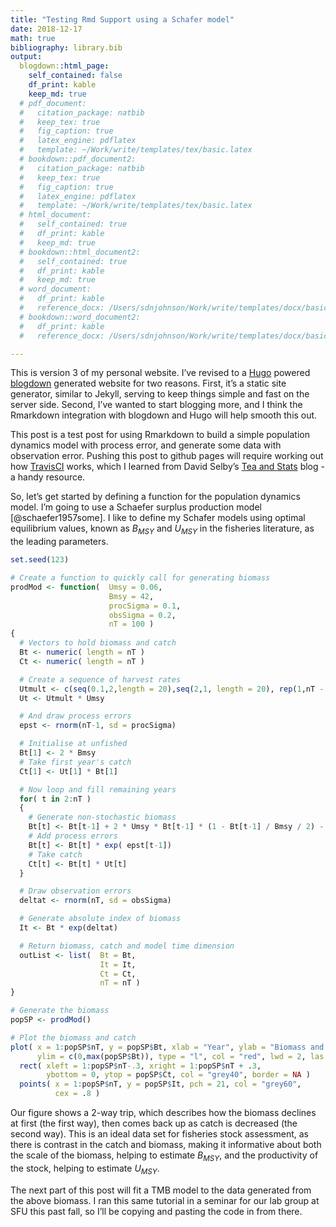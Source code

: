 ```yaml
---
title: "Testing Rmd Support using a Schafer model"
date: 2018-12-17
math: true
bibliography: library.bib
output: 
  blogdown::html_page:
    self_contained: false
    df_print: kable
    keep_md: true
  # pdf_document:
  #   citation_package: natbib
  #   keep_tex: true
  #   fig_caption: true
  #   latex_engine: pdflatex
  #   template: ~/Work/write/templates/tex/basic.latex
  # bookdown::pdf_document2:
  #   citation_package: natbib
  #   keep_tex: true
  #   fig_caption: true
  #   latex_engine: pdflatex
  #   template: ~/Work/write/templates/tex/basic.latex
  # html_document:
  #   self_contained: true
  #   df_print: kable
  #   keep_md: true
  # bookdown::html_document2:
  #   self_contained: true
  #   df_print: kable
  #   keep_md: true
  # word_document:
  #   df_print: kable
  #   reference_docx: /Users/sdnjohnson/Work/write/templates/docx/basic.docx
  # bookdown::word_document2:
  #   df_print: kable
  #   reference_docx: /Users/sdnjohnson/Work/write/templates/docx/basic.docx

---
```


This is version 3 of my personal website. I've revised to a [Hugo]() powered [blogdown](https://bookdown.org/yihui/blogdown/) generated website for two reasons. First, it's a static site generator, similar to Jekyll, serving to keep things simple and fast on the server side. Second, I've wanted to start blogging more, and I think the Rmarkdown integration with blogdown and Hugo will help smooth this out.

This post is a test post for using Rmarkdown to build a simple population dynamics model with process error, and generate some data with observation error. Pushing this post to github pages will require working out how <a href = http://www.travis-ci.com>TravisCI</a> works, which I learned from David Selby's [Tea and Stats](https://selbydavid.com/2017/06/22/blogdown-travis/) blog - a handy resource.

So, let's get started by defining a function for the population dynamics model. I'm going to use a Schaefer surplus production model [@schaefer1957some]. I like to define my Schafer models using optimal equilibrium values, known as $B_{MSY}$ and $U_{MSY}$ in the fisheries literature, as the leading parameters.

```r
set.seed(123)

# Create a function to quickly call for generating biomass
prodMod <- function(  Umsy = 0.06, 
                      Bmsy = 42, 
                      procSigma = 0.1, 
                      obsSigma = 0.2,
                      nT = 100 )
{
  # Vectors to hold biomass and catch
  Bt <- numeric( length = nT )
  Ct <- numeric( length = nT )

  # Create a sequence of harvest rates
  Utmult <- c(seq(0.1,2,length = 20),seq(2,1, length = 20), rep(1,nT - 40) )
  Ut <- Utmult * Umsy

  # And draw process errors
  epst <- rnorm(nT-1, sd = procSigma)

  # Initialise at unfished
  Bt[1] <- 2 * Bmsy
  # Take first year's catch
  Ct[1] <- Ut[1] * Bt[1]

  # Now loop and fill remaining years
  for( t in 2:nT )
  {
    # Generate non-stochastic biomass
    Bt[t] <- Bt[t-1] + 2 * Umsy * Bt[t-1] * (1 - Bt[t-1] / Bmsy / 2) - Ct[t-1]
    # Add process errors
    Bt[t] <- Bt[t] * exp( epst[t-1])
    # Take catch
    Ct[t] <- Bt[t] * Ut[t]
  }

  # Draw observation errors
  deltat <- rnorm(nT, sd = obsSigma)

  # Generate absolute index of biomass
  It <- Bt * exp(deltat)

  # Return biomass, catch and model time dimension
  outList <- list(  Bt = Bt,
                    It = It,
                    Ct = Ct,
                    nT = nT )
}

# Generate the biomass
popSP <- prodMod()

# Plot the biomass and catch
plot( x = 1:popSP$nT, y = popSP$Bt, xlab = "Year", ylab = "Biomass and Catch",
      ylim = c(0,max(popSP$Bt)), type = "l", col = "red", lwd = 2, las = 1  )
  rect( xleft = 1:popSP$nT-.3, xright = 1:popSP$nT + .3,
        ybottom = 0, ytop = popSP$Ct, col = "grey40", border = NA )
  points( x = 1:popSP$nT, y = popSP$It, pch = 21, col = "grey60",
          cex = .8 )

```

Our figure shows a 2-way trip, which describes how the biomass declines at first (the first way), then comes back up as catch is decreased (the second way). This is an ideal data set for fisheries stock assessment, as there is contrast in the catch and biomass, making it informative about both the scale of the biomass, helping to estimate $B_{MSY}$, and the productivity of the stock, helping to estimate $U_{MSY}$.

The next part of this post will fit a TMB model to the data generated from the above biomass. I ran this same tutorial in a seminar for our lab group at SFU this past fall, so I'll be copying and pasting the code in from there.

